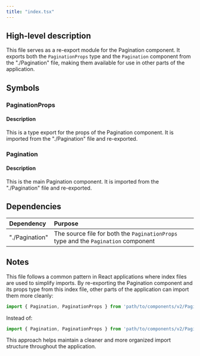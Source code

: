 ```yaml
---
title: "index.tsx"
---
```


## High-level description

This file serves as a re-export module for the Pagination component. It exports both the `PaginationProps` type and the `Pagination` component from the "./Pagination" file, making them available for use in other parts of the application.

## Symbols

### PaginationProps
#### Description
This is a type export for the props of the Pagination component. It is imported from the "./Pagination" file and re-exported.

### Pagination
#### Description
This is the main Pagination component. It is imported from the "./Pagination" file and re-exported.

## Dependencies
| Dependency | Purpose |
|:-----------|:--------|
| "./Pagination" | The source file for both the `PaginationProps` type and the `Pagination` component |

## Notes
This file follows a common pattern in React applications where index files are used to simplify imports. By re-exporting the Pagination component and its props type from this index file, other parts of the application can import them more cleanly:

```typescript
import { Pagination, PaginationProps } from 'path/to/components/v2/Pagination';
```

Instead of:

```typescript
import { Pagination, PaginationProps } from 'path/to/components/v2/Pagination/Pagination';
```

This approach helps maintain a cleaner and more organized import structure throughout the application.
